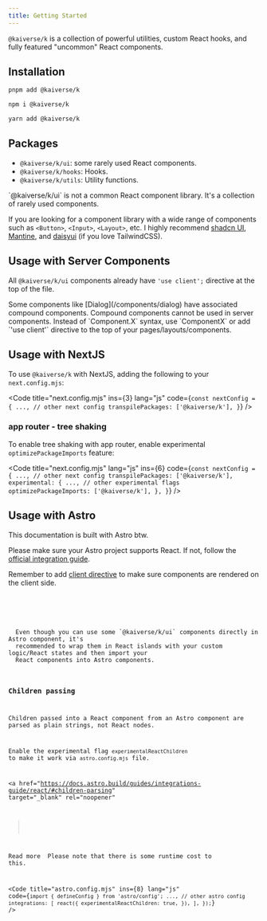 ```yaml
---
title: Getting Started
---
```



`@kaiverse/k` is a collection of powerful utilities, custom React hooks, and fully featured "uncommon" React components.

## Installation

<Tabs syncKey="pkg">
<TabItem label="pnpm">

```sh
pnpm add @kaiverse/k
```

</TabItem>

<TabItem label="npm">

```sh
npm i @kaiverse/k
```

</TabItem>

<TabItem label="Yarn">

```sh
yarn add @kaiverse/k
```

</TabItem>
</Tabs>

## Packages

- `@kaiverse/k/ui`: some rarely used React components.
- `@kaiverse/k/hooks`: Hooks.
- `@kaiverse/k/utils`: Utility functions.

<Aside>
  `@kaiverse/k/ui` is not a common React component library. It's a collection of rarely used
  components.
</Aside>

If you are looking for a component library with a wide range of components such as `<Button>`, `<Input>`, `<Layout>`, etc.
I highly recommend <a href="https://ui.shadcn.com/" target="_blank" rel="noopener">shadcn UI</a>, <a href="https://mantine.dev/" target="_blank" rel="noopener">Mantine</a>, and <a href="https://daisyui.com/" target="_blank" rel="noopener">daisyui</a> (if you love TailwindCSS).

## Usage with Server Components

All `@kaiverse/k/ui` components already have `'use client';` directive at the top of the file.

<Aside type="caution">
  Some components like [Dialog](/components/dialog) have associated compound components. Compound
  components cannot be used in server components. Instead of `Component.X` syntax, use `ComponentX`
  or add `'use client'` directive to the top of your pages/layouts/components.
</Aside>

## Usage with NextJS

To use `@kaiverse/k` with NextJS, adding the following to your `next.config.mjs`:

<Code
  title="next.config.mjs"
  ins={3}
  lang="js"
  code={`const nextConfig = {
    ..., // other next config
    transpilePackages: ['@kaiverse/k'],
}`}
/>

### app router - tree shaking

To enable tree shaking with app router, enable experimental `optimizePackageImports` feature:

<Code
  title="next.config.mjs"
  lang="js"
  ins={6}
  code={`const nextConfig = {
    ..., // other next config
    transpilePackages: ['@kaiverse/k'],
    experimental: {
      ..., // other experimental flags 
      optimizePackageImports: ['@kaiverse/k'],
    },
}`}
/>

## Usage with Astro

<Aside title="No one asked">This documentation is built with Astro btw.</Aside>

Please make sure your Astro project supports React. If not, follow the <a href="https://docs.astro.build/guides/integrations-guide/react/" target="_blank" rel="noopener">official integration guide</a>.

Remember to add <a href="https://docs.astro.build/reference/directives-reference/#client-directives" target="_blank" rel="noopener">client directive</a>
to make sure components are rendered on the client side.

<Tabs>
  <TabItem label="Playground">
    <AstroUsage />
  </TabItem>
  <TabItem label="Source code">
    <Code title="astro-usage.astro" lang="tsx" code={AstroUsageCode} />
  </TabItem>
</Tabs>

<Aside type="tip">
  Even though you can use some `@kaiverse/k/ui` components directly in Astro component, it's
  recommended to wrap them in React islands with your custom logic/React states and then import your
  React components into Astro components.
</Aside>

### Children passing

Children passed into a React component from an Astro component are parsed as plain strings, not React nodes.

Enable the experimental flag `experimentalReactChildren` to make it work via `astro.config.mjs`
file.

<a
  href="https://docs.astro.build/guides/integrations-guide/react/#children-parsing"
  target="_blank"
  rel="noopener"
>
  Read more
</a>
Please note that there is some runtime cost to this.

<Code
  title="astro.config.mjs"
  ins={8}
  lang="js"
  code={`import { defineConfig } from 'astro/config';
    ..., // other astro config
    integrations: [
      react({
        experimentalReactChildren: true,
      }),
    ],
  });`}
/>

